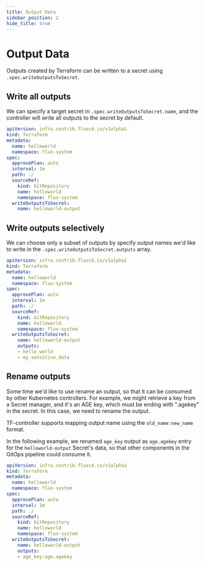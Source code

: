 ```yaml
---
title: Output Data
sidebar_position: 2
hide_title: true
---
```


# Output Data

Outputs created by Terraform can be written to a secret using `.spec.writeOutputsToSecret`.

## Write all outputs

We can specify a target secret in `.spec.writeOutputsToSecret.name`, and the controller will write all outputs to the secret by default.

```yaml hl_lines="14-15"
apiVersion: infra.contrib.fluxcd.io/v1alpha1
kind: Terraform
metadata:
  name: helloworld
  namespace: flux-system
spec:
  approvePlan: auto
  interval: 1m
  path: ./
  sourceRef:
    kind: GitRepository
    name: helloworld
    namespace: flux-system
  writeOutputsToSecret:
    name: helloworld-output
```

## Write outputs selectively

We can choose only a subset of outputs by specify output names we'd like to write in the `.spec.writeOutputsToSecret.outputs` array.

```yaml hl_lines="16-18"
apiVersion: infra.contrib.fluxcd.io/v1alpha1
kind: Terraform
metadata:
  name: helloworld
  namespace: flux-system
spec:
  approvePlan: auto
  interval: 1m
  path: ./
  sourceRef:
    kind: GitRepository
    name: helloworld
    namespace: flux-system
  writeOutputsToSecret:
    name: helloworld-output
    outputs:
    - hello_world
    - my_sensitive_data
```

## Rename outputs

Some time we'd like to use rename an output, so that it can be consumed by other Kubernetes controllers.
For example, we might retrieve a key from a Secret manager, and it's an AGE key, which must be ending with ".agekey" in the secret. In this case, we need to rename the output. 

TF-controller supports mapping output name using the `old_name:new_name` format.

In the following example, we renamed `age_key` output as `age.agekey` entry for the `helloworld-output` Secret's data, so that other components in the GitOps pipeline could consume it.

```yaml hl_lines="16-17"
apiVersion: infra.contrib.fluxcd.io/v1alpha1
kind: Terraform
metadata:
  name: helloworld
  namespace: flux-system
spec:
  approvePlan: auto
  interval: 1m
  path: ./
  sourceRef:
    kind: GitRepository
    name: helloworld
    namespace: flux-system
  writeOutputsToSecret:
    name: helloworld-output
    outputs:
    - age_key:age.agekey
```
